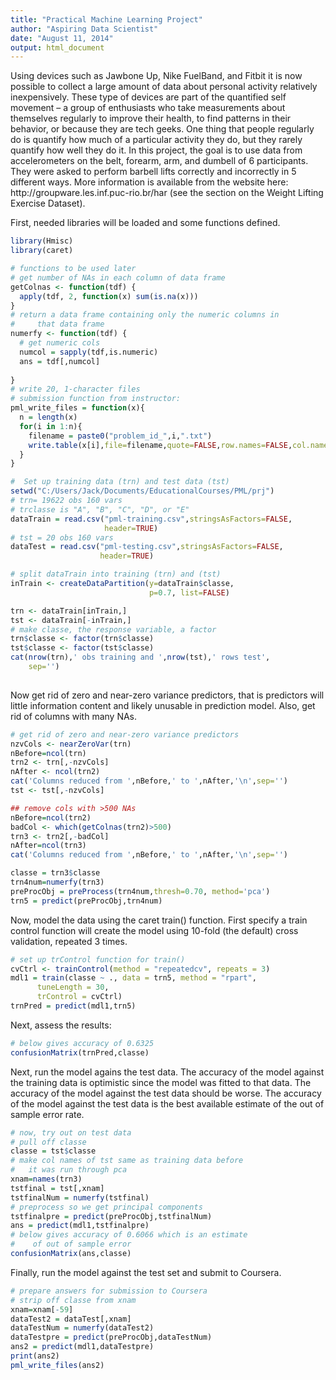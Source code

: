 ```yaml
---
title: "Practical Machine Learning Project"
author: "Aspiring Data Scientist"
date: "August 11, 2014"
output: html_document
---
```


Using devices such as Jawbone Up, Nike FuelBand, and Fitbit it is now possible to collect a large amount of data about personal activity relatively inexpensively. These type of devices are part of the quantified self movement – a group of enthusiasts who take measurements about themselves regularly to improve their health, to find patterns in their behavior, or because they are tech geeks. One thing that people regularly do is quantify how much of a particular activity they do, but they rarely quantify how well they do it. In this project, the goal is to use data from accelerometers on the belt, forearm, arm, and dumbell of 6 participants. They were asked to perform barbell lifts correctly and incorrectly in 5 different ways. More information is available from the website here: http://groupware.les.inf.puc-rio.br/har (see the section on the Weight Lifting Exercise Dataset).

First, needed libraries will be loaded and some functions defined.
```r
library(Hmisc)
library(caret)

# functions to be used later
# get number of NAs in each column of data frame
getColnas <- function(tdf) {
  apply(tdf, 2, function(x) sum(is.na(x)))
}
# return a data frame containing only the numeric columns in
#     that data frame
numerfy <- function(tdf) {
  # get numeric cols
  numcol = sapply(tdf,is.numeric)
  ans = tdf[,numcol]
  
}
# write 20, 1-character files
# submission function from instructor:
pml_write_files = function(x){
  n = length(x)
  for(i in 1:n){
    filename = paste0("problem_id_",i,".txt")
    write.table(x[i],file=filename,quote=FALSE,row.names=FALSE,col.names=FALSE)
  }
}
```


```r
#  Set up training data (trn) and test data (tst)
setwd("C:/Users/Jack/Documents/EducationalCourses/PML/prj")
# trn= 19622 obs 160 vars
# trclasse is "A", "B", "C", "D", or "E"
dataTrain = read.csv("pml-training.csv",stringsAsFactors=FALSE,
                     header=TRUE)
# tst = 20 obs 160 vars
dataTest = read.csv("pml-testing.csv",stringsAsFactors=FALSE,
                    header=TRUE)

# split dataTrain into training (trn) and (tst)
inTrain <- createDataPartition(y=dataTrain$classe,
                               p=0.7, list=FALSE)

trn <- dataTrain[inTrain,]
tst <- dataTrain[-inTrain,]
# make classe, the response variable, a factor
trn$classe <- factor(trn$classe)
tst$classe <- factor(tst$classe)
cat(nrow(trn),' obs training and ',nrow(tst),' rows test',
    sep='')
  

```
Now get rid of zero and near-zero variance predictors, that is
predictors will little information content and likely unusable
in prediction model.  Also, get rid of columns with many NAs.
```r
# get rid of zero and near-zero variance predictors
nzvCols <- nearZeroVar(trn)
nBefore=ncol(trn)
trn2 <- trn[,-nzvCols]
nAfter <- ncol(trn2)
cat('Columns reduced from ',nBefore,' to ',nAfter,'\n',sep='')
tst <- tst[,-nzvCols]

## remove cols with >500 NAs
nBefore=ncol(trn2)
badCol <- which(getColnas(trn2)>500)
trn3 <- trn2[,-badCol]
nAfter=ncol(trn3)
cat('Columns reduced from ',nBefore,' to ',nAfter,'\n',sep='')

classe = trn3$classe
trn4num=numerfy(trn3)
preProcObj = preProcess(trn4num,thresh=0.70, method='pca')
trn5 = predict(preProcObj,trn4num)

```

Now, model the data using the caret train() function.
First specify a train control function will create the model
using 10-fold (the default) cross validation, repeated 3 times.
```r
# set up trControl function for train()
cvCtrl <- trainControl(method = "repeatedcv", repeats = 3)
mdl1 = train(classe ~ ., data = trn5, method = "rpart",
      tuneLength = 30,
      trControl = cvCtrl)
trnPred = predict(mdl1,trn5)

```
Next, assess the results:
```r
# below gives accuracy of 0.6325
confusionMatrix(trnPred,classe)

```
Next, run the model agains the test data.  The accuracy of the
model against the training data is optimistic since the model was
fitted to that data.
The accuracy of the model against the test data should be worse.
The accuracy of the model against the test data is the best
available estimate of the out of sample error rate.
```r
# now, try out on test data
# pull off classe
classe = tst$classe
# make col names of tst same as training data before
#   it was run through pca
xnam=names(trn3)
tstfinal = tst[,xnam]
tstfinalNum = numerfy(tstfinal)
# preprocess so we get principal components
tstfinalpre = predict(preProcObj,tstfinalNum)
ans = predict(mdl1,tstfinalpre)
# below gives accuracy of 0.6066 which is an estimate
#    of out of sample error
confusionMatrix(ans,classe)

```
Finally, run the model against the test set and submit to Coursera.
```r
# prepare answers for submission to Coursera
# strip off classe from xnam
xnam=xnam[-59]
dataTest2 = dataTest[,xnam]
dataTestNum = numerfy(dataTest2)
dataTestpre = predict(preProcObj,dataTestNum)
ans2 = predict(mdl1,dataTestpre)
print(ans2)
pml_write_files(ans2)


```





